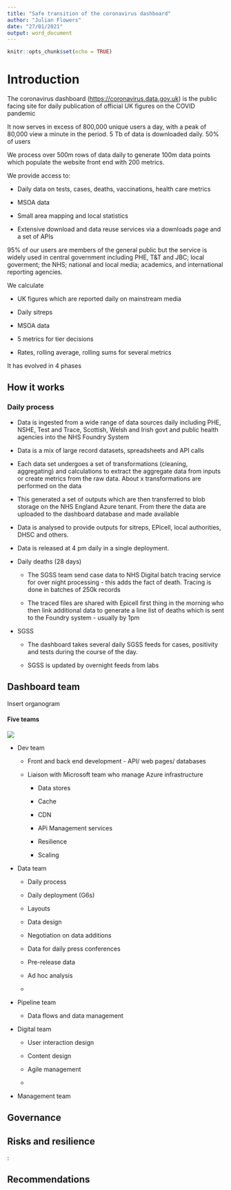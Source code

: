 ```yaml
---
title: "Safe transition of the coronavirus dashboard"
author: "Julian Flowers"
date: "27/01/2021"
output: word_document
---
```


```r
knitr::opts_chunk$set(echo = TRUE)
```

# Introduction

The coronavirus dashboard (<https://coronavirus.data.gov.uk>) is the public facing site for daily publication of official UK figures on the COVID pandemic

It now serves in excess of 800,000 unique users a day, with a peak of 80,000 view a minute in the period. 5 Tb of data is downloaded daily. 50% of users

We process over 500m rows of data daily to generate 100m data points which populate the website front end with 200 metrics.

We provide access to:

-   Daily data on tests, cases, deaths, vaccinations, health care metrics

-   MSOA data

-   Small area mapping and local statistics

-   Extensive download and data reuse services via a downloads page and a set of APIs

95% of our users are members of the general public but the service is widely used in central government including PHE, T&T and JBC; local goverment; the NHS; national and local media; academics, and international reporting agencies.

We calculate

-   UK figures which are reported daily on mainstream media

-   Daily sitreps

-   MSOA data

-   5 metrics for tier decisions

-   Rates, rolling average, rolling sums for several metrics

It has evolved in 4 phases

## How it works

### Daily process

-   Data is ingested from a wide range of data sources daily including PHE, NSHE, Test and Trace, Scottish, Welsh and Irish govt and public health agencies into the NHS Foundry System

-   Data is a mix of large record datasets, spreadsheets and API calls

-   Each data set undergoes a set of transformations (cleaning, aggregating) and calculations to extract the aggregate data from inputs or create metrics from the raw data. About x transformations are performed on the data

-   This generated a set of outputs which are then transferred to blob storage on the NHS England Azure tenant. From there the data are uploaded to the dashboard database and made available

-   Data is analysed to provide outputs for sitreps, EPicell, local authorities, DHSC and others.

-   Data is released at 4 pm daily in a single deployment.

-   Daily deaths (28 days)

    -   The SGSS team send case data to NHS Digital batch tracing service for over night processing - this adds the fact of death. Tracing is done in batches of 250k records

    -   The traced files are shared with Epicell first thing in the morning who then link additional data to generate a line list of deaths which is sent to the Foundry system - usually by 1pm

-   SGSS

    -   The dashboard takes several daily SGSS feeds for cases, positivity and tests during the course of the day.

    -   SGSS is updated by overnight feeds from labs

## Dashboard team

Insert organogram

#### Five teams

![](Dashboard.png)

-   Dev team

    -   Front and back end development - API/ web pages/ databases

    -   Liaison with Microsoft team who manage Azure infrastructure

        -   Data stores

        -   Cache

        -   CDN

        -   APi Management services

        -   Resilience

        -   Scaling

-   Data team

    -   Daily process

    -   Daily deployment (G6s)

    -   Layouts

    -   Data design

    -   Negotiation on data additions

    -   Data for daily press conferences

    -   Pre-release data

    -   Ad hoc analysis

    -   

-   Pipeline team

    -   Data flows and data management

-   Digital team

    -   User interaction design

    -   Content design

    -   Agile management

    -   

-   Management team

## Governance

## Risks and resilience

:   

## 

## Recommendations
